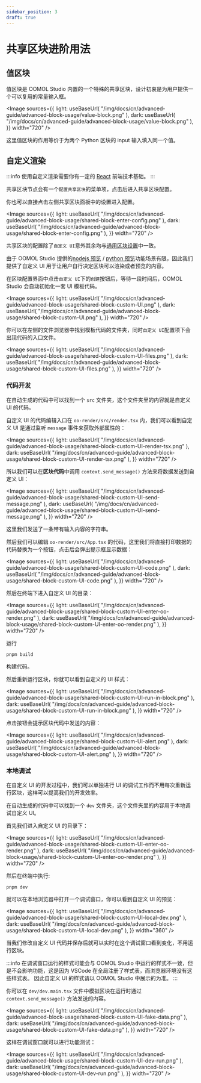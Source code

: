 ```yaml
---
sidebar_position: 3
draft: true
---
```



# 共享区块进阶用法

## 值区块

值区块是 OOMOL Studio 内置的一个特殊的共享区块，设计初衷是为用户提供一个可以复用的常量输入框。

<Image
  sources={{
    light: useBaseUrl(
      "/img/docs/cn/advanced-guide/advanced-block-usage/value-block.png"
    ),
    dark: useBaseUrl(
      "/img/docs/cn/advanced-guide/advanced-block-usage/value-block.png"
    ),
  }}
  width="720"
/>

这里值区块的作用等价于为两个 Python 区块的 input 输入填入同一个值。

## 自定义渲染

:::info
使用自定义渲染需要你有一定的 [React](https://react.dev/) 前端技术基础。
:::

共享区块节点会有一个`配置共享区块`的菜单项，点击后进入共享区块配置。

你也可以直接点击左侧共享区块面板中的设置进入配置。

<Image
  sources={{
    light: useBaseUrl(
      "/img/docs/cn/advanced-guide/advanced-block-usage/shared-block-enter-config.png"
    ),
    dark: useBaseUrl(
      "/img/docs/cn/advanced-guide/advanced-block-usage/shared-block-enter-config.png"
    ),
  }}
  width="720"
/>

共享区块的配置除了`自定义 UI`意外其余均与[通用区块设置](/zh-CN/docs/advanced-guide/block-advanced-usage/universal-block-settings)中一致。

由于 OOMOL Studio 提供的[nodejs 预览](/zh-CN/docs/workflow-engine/nodejs-sdk-api#3-contextpreview-types) / [python 预览](/zh-CN/docs/workflow-engine/nodejs-sdk-api#3-contextpreview-types)功能场景有限，因此我们提供了自定义 UI 用于让用户自行决定区块可以渲染或者预览的内容。

在区块配置界面中点击`自定义 UI`下的`创建`按钮后，等待一段时间后，OOMOL Studio 会自动初始化一套 UI 模板代码。

<Image
  sources={{
    light: useBaseUrl(
      "/img/docs/cn/advanced-guide/advanced-block-usage/shared-block-custom-UI.png"
    ),
    dark: useBaseUrl(
      "/img/docs/cn/advanced-guide/advanced-block-usage/shared-block-custom-UI.png"
    ),
  }}
  width="720"
/>

你可以在左侧的文件浏览器中找到模板代码的文件夹，同时`自定义 UI`配置项下会出现代码的入口文件。

<Image
  sources={{
    light: useBaseUrl(
      "/img/docs/cn/advanced-guide/advanced-block-usage/shared-block-custom-UI-files.png"
    ),
    dark: useBaseUrl(
      "/img/docs/cn/advanced-guide/advanced-block-usage/shared-block-custom-UI-files.png"
    ),
  }}
  width="720"
/>

### 代码开发

在自动生成的代码中可以找到一个 `src` 文件夹，这个文件夹里的内容就是自定义 UI 的代码。

自定义 UI 的代码编辑入口在 `oo-render/src/render.tsx` 内，我们可以看到自定义 UI 是通过监听 `message` 事件来获取外部属性的：

<Image
  sources={{
    light: useBaseUrl(
      "/img/docs/cn/advanced-guide/advanced-block-usage/shared-block-custom-UI-render-tsx.png"
    ),
    dark: useBaseUrl(
      "/img/docs/cn/advanced-guide/advanced-block-usage/shared-block-custom-UI-render-tsx.png"
    ),
  }}
  width="720"
/>

所以我们可以在**区块代码**中调用 `context.send_message()` 方法来将数据发送到自定义 UI：

<Image
  sources={{
    light: useBaseUrl(
      "/img/docs/cn/advanced-guide/advanced-block-usage/shared-block-custom-UI-send-message.png"
    ),
    dark: useBaseUrl(
      "/img/docs/cn/advanced-guide/advanced-block-usage/shared-block-custom-UI-send-message.png"
    ),
  }}
  width="720"
/>

这里我们发送了一条带有输入内容的字符串。

然后我们可以编辑 `oo-render/src/App.tsx` 的代码，这里我们将直接打印数据的代码替换为一个按钮，点击后会弹出提示框显示数据：

<Image
  sources={{
    light: useBaseUrl(
      "/img/docs/cn/advanced-guide/advanced-block-usage/shared-block-custom-UI-code.png"
    ),
    dark: useBaseUrl(
      "/img/docs/cn/advanced-guide/advanced-block-usage/shared-block-custom-UI-code.png"
    ),
  }}
  width="720"
/>

然后在终端下进入自定义 UI 的目录：

<Image
  sources={{
    light: useBaseUrl(
      "/img/docs/cn/advanced-guide/advanced-block-usage/shared-block-custom-UI-enter-oo-render.png"
    ),
    dark: useBaseUrl(
      "/img/docs/cn/advanced-guide/advanced-block-usage/shared-block-custom-UI-enter-oo-render.png"
    ),
  }}
  width="720"
/>

运行

```shell
pnpm build
```

构建代码。

然后重新运行区块，你就可以看到自定义的 UI 样式：

<Image
  sources={{
    light: useBaseUrl(
      "/img/docs/cn/advanced-guide/advanced-block-usage/shared-block-custom-UI-run-in-block.png"
    ),
    dark: useBaseUrl(
      "/img/docs/cn/advanced-guide/advanced-block-usage/shared-block-custom-UI-run-in-block.png"
    ),
  }}
  width="720"
/>

点击按钮会提示区块代码中发送的内容：

<Image
  sources={{
    light: useBaseUrl(
      "/img/docs/cn/advanced-guide/advanced-block-usage/shared-block-custom-UI-alert.png"
    ),
    dark: useBaseUrl(
      "/img/docs/cn/advanced-guide/advanced-block-usage/shared-block-custom-UI-alert.png"
    ),
  }}
  width="720"
/>

### 本地调试

在自定义 UI 的开发过程中，我们可以单独进行 UI 的调试工作而不用每次重新运行区块，这样可以提高我们的开发效率。

在自动生成的代码中可以找到一个 `dev` 文件夹，这个文件夹里的内容用于本地调试自定义 UI。

首先我们进入自定义 UI 的目录下：

<Image
  sources={{
    light: useBaseUrl(
      "/img/docs/cn/advanced-guide/advanced-block-usage/shared-block-custom-UI-enter-oo-render.png"
    ),
    dark: useBaseUrl(
      "/img/docs/cn/advanced-guide/advanced-block-usage/shared-block-custom-UI-enter-oo-render.png"
    ),
  }}
  width="720"
/>

然后在终端中执行:

```shell
pnpm dev
```

就可以在本地浏览器中打开一个调试窗口，你可以看到自定义 UI 的预览：

<Image
  sources={{
    light: useBaseUrl(
      "/img/docs/cn/advanced-guide/advanced-block-usage/shared-block-custom-UI-local-dev.png"
    ),
    dark: useBaseUrl(
      "/img/docs/cn/advanced-guide/advanced-block-usage/shared-block-custom-UI-local-dev.png"
    ),
  }}
  width="360"
/>

当我们修改自定义 UI 代码并保存后就可以实时在这个调试窗口看到变化，不用运行区块。

:::info
在调试窗口运行的样式可能会与 OOMOL Studio 中运行的样式不一致，但是不会影响功能，这是因为 VSCode 在全局注册了样式表，而浏览器环境没有这些样式表。
因此自定义 UI 的样式请以 OOMOL Studio 中展示的为准。
:::

你可以在 `dev/dev.main.tsx` 文件中模拟区块在运行时通过 `context.send_message()` 方法发送的内容。

<Image
  sources={{
    light: useBaseUrl(
      "/img/docs/cn/advanced-guide/advanced-block-usage/shared-block-custom-UI-fake-data.png"
    ),
    dark: useBaseUrl(
      "/img/docs/cn/advanced-guide/advanced-block-usage/shared-block-custom-UI-fake-data.png"
    ),
  }}
  width="720"
/>

这样在调试窗口就可以进行功能测试：

<Image
  sources={{
    light: useBaseUrl(
      "/img/docs/cn/advanced-guide/advanced-block-usage/shared-block-custom-UI-dev-run.png"
    ),
    dark: useBaseUrl(
      "/img/docs/cn/advanced-guide/advanced-block-usage/shared-block-custom-UI-dev-run.png"
    ),
  }}
  width="720"
/>
